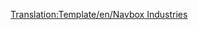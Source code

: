 <noinclude>[[Translation:Template/en/Navbox Industries]]</noinclude>{{en/Navbox|navbar = off
|state = off

|name = Navbox Industries
|title = [[Main/en/Industries]]

|group1 = [[Main/en/Klimaat/Nl#Gematigd|Gematigd]]
|list1 = {{nowrap begin}} [[Main/nl/Bank|Bank]]{{en/·w}} [[Main/nl/Kolenmijn|Kolenmijn]]{{en/·w}} [[Main/nl/Fabriek|Fabriek]]{{en/·w}} [[Main/nl/Boerderij|Boerderij]]{{en/·w}} [[Main/nl/Bos|Bos]]{{en/·w}} [[Main/nl/IJzermijn|IJzermijn]]{{en/·w}} [[Main/nl/Olieraffinaderij|Olieraffinaderij]]{{en/·w}} [[Main/nl/Olieplatform|Olieplatform]]{{en/·w}} [[Main/nl/Oliebronnen|Oliebronnen]]{{en/·w}} [[Main/nl/Energiecentrale|Energiecentrale]]{{en/·w}} [[Main/nl/Houtzagerij|Houtzagerij]]{{en/·w}} [[Main/nl/Hoogoven|Hoogoven]]{{nowrap end}}

|group2 = [[Main/en/Klimaat/Nl#Subarctisch|Subarctisch]]
|list2 = {{nowrap begin}} [[Main/nl/Bank|Bank]]{{en/·w}} [[Main/nl/Kolenmijn|Kolenmijn]]{{en/·w}} [[Main/nl/Boerderij|Boerderij]]{{en/·w}} [[Main/nl/Voedselfabriek|Voedselfabriek]]{{en/·w}} [[Main/nl/Bos|Bos]]{{en/·w}} [[Main/nl/Goudmijn|Goudmijn]]{{en/·w}} [[Main/nl/Olieraffinaderij|Olieraffinaderij]]{{en/·w}} [[Main/nl/Oliebronnen|Oliebronnen]]{{en/·w}} [[Main/nl/Papierfabriek|Papierfabriek]]{{en/·w}} [[Main/nl/Energiecentrale|Energiecentrale]]{{en/·w}} [[Main/nl/Drukkerij|Drukkerij]]{{nowrap end}}

|group3 = [[Main/en/Klimaat/Nl#Subtropisch|Subtropisch]]
|list3 = {{nowrap begin}} [[Main/nl/Bank|Bank]]{{en/·w}} [[Main/nl/Kopermijn|Kopermijn]]{{en/·w}} [[Main/nl/Diamantmijn|Diamantmijn]]{{en/·w}} [[Main/nl/Fabriek|Fabriek]]{{en/·w}} [[Main/nl/Boerderij|Boerderij]]{{en/·w}} [[Main/nl/Voedselfabriek|Voedselfabriek]]{{en/·w}} [[Main/nl/Boomgaard|Boomgaard]]{{en/·w}} [[Main/nl/Timmerhoutzagerij|Timmerhoutzagerij]]{{en/·w}} [[Main/nl/Olieraffinaderij|Olieraffinaderij]]{{en/·w}} [[Main/nl/Oliebronnen|Oliebronnen]]{{en/·w}} [[Main/nl/Rubberplantage|Rubberplantage]]{{en/·w}} [[Main/nl/Watervoorraad|Watervoorraad]]{{en/·w}} [[Main/nl/Watertoren|Watertoren]]{{nowrap end}}

|group4 = [[Main/en/Speelgoedland]]
|list4 = {{nowrap begin}}[[Main/nl/Batterijenboerderij|Batterijenboerderij]]{{en/·w}} [[Main/nl/Bellenblazer|Bellenblazer]]{{en/·w}} [[Main/nl/Suikerspinbos|Suikerspinbos]]{{en/·w}} [[Main/nl/Colabronnen|Colabronnen]]{{en/·w}} [[Main/nl/Frisdrankfabriek|Frisdrankfabriek]]{{en/·w}} [[Main/nl/Plasticfonteinen|Plasticfonteinen]]{{en/·w}} [[Main/nl/Suikermijn|Suikermijn]]{{en/·w}} [[Main/nl/Snoepfabriek|Snoepfabriek]]{{en/·w}} [[Main/nl/Toffeegroeve|Toffeegroeve]]{{en/·w}} [[Main/nl/Speelgoedfabriek|Speelgoedfabriek]]{{en/·w}} [[Main/nl/Speelgoedwinkel|Speelgoedwinkel]]{{nowrap end}}

}}